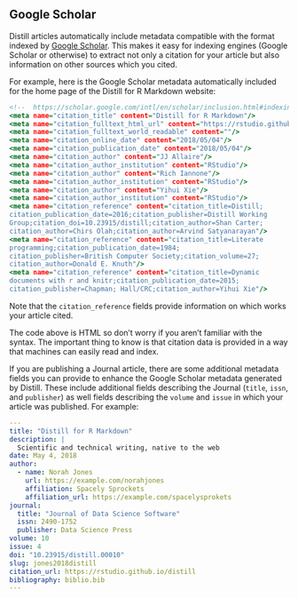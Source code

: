 ## Google Scholar

Distill articles automatically include metadata compatible with the format indexed by [Google Scholar](https://scholar.google.com/intl/en/scholar/inclusion.html#indexing). This makes it easy for indexing engines (Google Scholar or otherwise) to extract not only a citation for your article but also information on other sources which you cited.

For example, here is the Google Scholar metadata automatically included for the home page of the Distill for R Markdown website:

``` .html
<!--  https://scholar.google.com/intl/en/scholar/inclusion.html#indexing -->
<meta name="citation_title" content="Distill for R Markdown"/>
<meta name="citation_fulltext_html_url" content="https://rstudio.github.io/distill"/>
<meta name="citation_fulltext_world_readable" content=""/>
<meta name="citation_online_date" content="2018/05/04"/>
<meta name="citation_publication_date" content="2018/05/04"/>
<meta name="citation_author" content="JJ Allaire"/>
<meta name="citation_author_institution" content="RStudio"/>
<meta name="citation_author" content="Rich Iannone"/>
<meta name="citation_author_institution" content="RStudio"/>
<meta name="citation_author" content="Yihui Xie"/>
<meta name="citation_author_institution" content="RStudio"/>
<meta name="citation_reference" content="citation_title=Distill;
citation_publication_date=2016;citation_publisher=Distill Working
Group;citation_doi=10.23915/distill;citation_author=Shan Carter;
citation_author=Chirs Olah;citation_author=Arvind Satyanarayan"/>
<meta name="citation_reference" content="citation_title=Literate
programming;citation_publication_date=1984;
citation_publisher=British Computer Society;citation_volume=27;
citation_author=Donald E. Knuth"/>
<meta name="citation_reference" content="citation_title=Dynamic
documents with r and knitr;citation_publication_date=2015;
citation_publisher=Chapman; Hall/CRC;citation_author=Yihui Xie"/>
```

Note that the `citation_reference` fields provide information on which works your article cited.

The code above is HTML so don't worry if you aren't familiar with the syntax. The important thing to know is that citation data is provided in a way that machines can easily read and index.

If you are publishing a Journal article, there are some additional metadata fields you can provide to enhance the Google Scholar metadata generated by Distill. These include additional fields describing the Journal (`title`, `issn`, and `publisher`) as well fields describing the `volume` and `issue` in which your article was published. For example:

``` .yaml
---
title: "Distill for R Markdown"
description: | 
  Scientific and technical writing, native to the web
date: May 4, 2018
author:
  - name: Norah Jones 
    url: https://example.com/norahjones
    affiliation: Spacely Sprockets
    affiliation_url: https://example.com/spacelysprokets
journal: 
  title: "Journal of Data Science Software"
  issn: 2490-1752
  publisher: Data Science Press
volume: 10
issue: 4
doi: "10.23915/distill.00010"
slug: jones2018distill
citation_url: https://rstudio.github.io/distill
bibliography: biblio.bib
---
```
